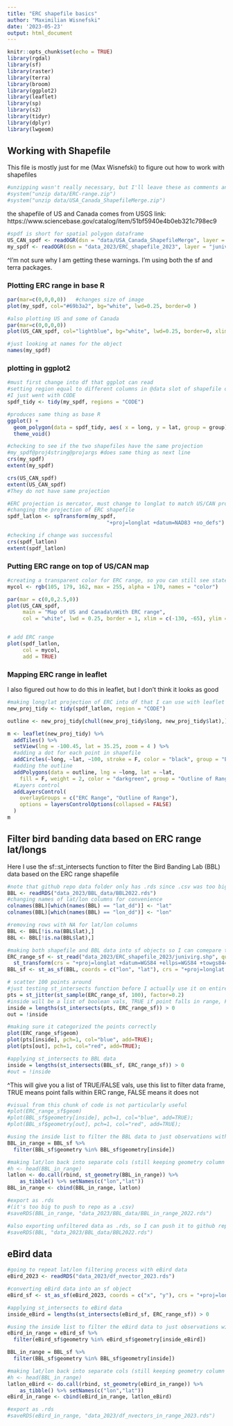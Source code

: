 ```yaml
---
title: "ERC shapefile basics"
author: "Maximilian Wisnefski"
date: '2023-05-23'
output: html_document
---
```


```r
knitr::opts_chunk$set(echo = TRUE)
library(rgdal)
library(sf)
library(raster)
library(terra)
library(broom)
library(ggplot2)
library(leaflet)
library(sp)
library(s2)
library(tidyr)
library(dplyr)
library(lwgeom)
```




## Working with Shapefile
This file is mostly just for me (Max Wisnefski) to figure out how to work with shapefiles


```r
#unzipping wasn't really necessary, but I'll leave these as comments anyways
#system("unzip data/ERC-range.zip")
#system("unzip data/USA_Canada_ShapefileMerge.zip")
```

the shapefile of US and Canada comes from USGS
link: https://www.sciencebase.gov/catalog/item/51bf5940e4b0eb321c798ec9 

```r
#spdf is short for spatial polygon dataframe
US_CAN_spdf <- readOGR(dsn = "data/USA_Canada_ShapefileMerge", layer = "USA_Canada_ShapefileMerge", verbose = TRUE)
my_spdf <- readOGR(dsn = "data_2023/ERC_shapefile_2023", layer = "junivirg")
```
^I'm not sure why I am getting these warnings. I'm using both the sf and terra packages. 


### Plotting ERC range in base R
```r
par(mar=c(0,0,0,0))   #changes size of image
plot(my_spdf, col="#69b3a2", bg="white", lwd=0.25, border=0 )
```

```r
#also plotting US and some of Canada
par(mar=c(0,0,0,0))
plot(US_CAN_spdf, col="lightblue", bg="white", lwd=0.25, border=0, xlim = c(-130, -65), ylim = c(20,50))
```




```r
#just looking at names for the object 
names(my_spdf)
```


### plotting in ggplot2
```r
#must first change into df that ggplot can read
#setting region equal to different columns in @data slot of shapefile does not seem to change output at all
#I just went with CODE
spdf_tidy <- tidy(my_spdf, regions = "CODE")
```

```r
#produces same thing as base R
ggplot() +
  geom_polygon(data = spdf_tidy, aes( x = long, y = lat, group = group), fill="#69b3a2", color="white") +
  theme_void() 
```




```r
#checking to see if the two shapefiles have the same projection
#my_spdf@proj4string@projargs #does same thing as next line
crs(my_spdf)
extent(my_spdf)

crs(US_CAN_spdf)
extent(US_CAN_spdf)
#They do not have same projection
```


```r
#ERC projection is mercator, must change to longlat to match US/CAN projection
#changing the projection of ERC shapefile
spdf_latlon <- spTransform(my_spdf,
                                "+proj=longlat +datum=NAD83 +no_defs")
```


```r
#checking if change was successful
crs(spdf_latlon)
extent(spdf_latlon)
```

### Putting ERC range on top of US/CAN map

```r
#creating a transparent color for ERC range, so you can still see state boundaries
mycol <- rgb(105, 179, 162, max = 255, alpha = 170, names = "color")

par(mar = c(0,0,2.5,0))
plot(US_CAN_spdf,
     main = "Map of US and Canada\nWith ERC range",
     col = "white", lwd = 0.25, border = 1, xlim = c(-130, -65), ylim = c(25,50))


# add ERC range
plot(spdf_latlon,
     col = mycol,
     add = TRUE)
```

### Mapping ERC range in leaflet

I also figured out how to do this in leaflet, but I don't think it looks as good

```r
#making long/lat projection of ERC into df that I can use with leaflet
new_proj_tidy <- tidy(spdf_latlon, region = "CODE")
```


```r
outline <- new_proj_tidy[chull(new_proj_tidy$long, new_proj_tidy$lat),]

m <- leaflet(new_proj_tidy) %>% 
  addTiles() %>% 
  setView(lng = -100.45, lat = 35.25, zoom = 4 ) %>%
  #adding a dot for each point in shapefile
  addCircles(~long, ~lat, ~100, stroke = F, color = "black", group = "ERC Range") %>%
  #adding the outline
  addPolygons(data = outline, lng = ~long, lat = ~lat,
    fill = F, weight = 2, color = "darkgreen", group = "Outline of Range") %>%
  #Layers control
  addLayersControl(
    overlayGroups = c("ERC Range", "Outline of Range"),
    options = layersControlOptions(collapsed = FALSE)
  )
m
```


## Filter bird banding data based on ERC range lat/longs

Here I use the sf::st_intersects function to filter the Bird Banding Lab (BBL) data based on the ERC range shapefile

```r
#note that github repo data folder only has .rds since .csv was too big
BBL <- readRDS("data_2023/BBL_data/BBL2022.rds")
#changing names of lat/lon columns for convenience
colnames(BBL)[which(names(BBL) == "lat_dd")] <- "lat"
colnames(BBL)[which(names(BBL) == "lon_dd")] <- "lon"
```

```r
#removing rows with NA for lat/lon columns
BBL <- BBL[!is.na(BBL$lat),]
BBL <- BBL[!is.na(BBL$lat),]
```


```r
#making both shapefile and BBL data into sf objects so I can comepare the lats/lons
ERC_range_sf <- st_read("data_2023/ERC_shapefile_2023/junivirg.shp", quiet = TRUE) %>%
  st_transform(crs = "+proj=longlat +datum=WGS84 +ellps=WGS84 +towgs84=0,0,0")
BBL_sf <- st_as_sf(BBL, coords = c("lon", "lat"), crs = "+proj=longlat +datum=WGS84 +ellps=WGS84 +towgs84=0,0,0")
```


```r
# scatter 100 points around
#just testing st_intersects function before I actually use it on entire data set
pts = st_jitter(st_sample(ERC_range_sf, 100), factor=0.2)
#inside will be a list of boolean vals, TRUE if point falls in range, FALSE otherwise
inside = lengths(st_intersects(pts, ERC_range_sf)) > 0
out = !inside
```


```r
#making sure it categorized the points correctly
plot(ERC_range_sf$geom)
plot(pts[inside], pch=1, col="blue", add=TRUE);
plot(pts[out], pch=1, col="red", add=TRUE);
```

```r
#applying st_intersects to BBL data
inside = lengths(st_intersects(BBL_sf, ERC_range_sf)) > 0
#out = !inside
```

^This will give you a list of TRUE/FALSE vals, use this list to filter data frame, TRUE means point falls within ERC range, FALSE means it does not

```r
#visual from this chunk of code is not particularly useful 
#plot(ERC_range_sf$geom)
#plot(BBL_sf$geometry[inside], pch=1, col="blue", add=TRUE);
#plot(BBL_sf$geometry[out], pch=1, col="red", add=TRUE);
```


```r
#using the inside list to filter the BBL data to just observations within ERC range
BBL_in_range = BBL_sf %>%
  filter(BBL_sf$geometry %in% BBL_sf$geometry[inside])
```


```r
#making lat/lon back into separate cols (still keeping geometry column in case it ends up being useful)
#h <- head(BBL_in_range)
latlon <- do.call(rbind, st_geometry(BBL_in_range)) %>% 
    as_tibble() %>% setNames(c("lon","lat"))
BBL_in_range <- cbind(BBL_in_range, latlon)
```



```r
#export as .rds
#(it's too big to push to repo as a .csv)
#saveRDS(BBL_in_range, "data_2023/BBL_data/BBL_in_range_2022.rds")
```


```r
#also exporting unfiltered data as .rds, so I can push it to github repo 
#saveRDS(BBL, "data_2023/BBL_data/BBL2022.rds")
```

## eBird data

```r
#going to repeat lat/lon filtering process with eBird data
eBird_2023 <- readRDS("data_2023/df_nvector_2023.rds")
```


```r
#converting eBird data into an sf object 
eBird_sf <- st_as_sf(eBird_2023, coords = c("x", "y"), crs = "+proj=longlat +datum=WGS84 +ellps=WGS84 +towgs84=0,0,0")

```


```r
#applying st_intersects to eBird data
inside_eBird = lengths(st_intersects(eBird_sf, ERC_range_sf)) > 0
```


```r
#using the inside list to filter the eBird data to just observations within ERC range
eBird_in_range = eBird_sf %>%
  filter(eBird_sf$geometry %in% eBird_sf$geometry[inside_eBird])
```


```r
BBL_in_range = BBL_sf %>%
  filter(BBL_sf$geometry %in% BBL_sf$geometry[inside])
```

```r
#making lat/lon back into separate cols (still keeping geometry column in case it ends up being useful)
#h <- head(BBL_in_range)
latlon_eBird <- do.call(rbind, st_geometry(eBird_in_range)) %>% 
    as_tibble() %>% setNames(c("lon","lat"))
eBird_in_range <- cbind(eBird_in_range, latlon_eBird)
```


```r
#export as .rds
#saveRDS(eBird_in_range, "data_2023/df_nvectors_in_range_2023.rds")
```

